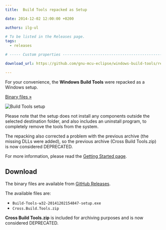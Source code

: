 ```yaml
---
title:  Build Tools repacked as Setup

date: 2014-12-02 12:00:00 +0200

authors: ilg-ul

# To be listed in the Releases page.
tags:
  - releases

# ----- Custom properties -----------------------------------------------------

download_url: https://github.com/gnu-mcu-eclipse/windows-build-tools/releases/tag/v2.0/

---
```


For your convenience, the **Windows Build Tools** were repacked as a Windows setup.

<!-- truncate -->

<p><a href={frontMatter.download_url}>Binary files »</a></p>

![Build Tools setup](/img/2015/win-build-tools-setup.png)

Please note that the setup does not install any components outside the selected destination folder, and also includes an uninstall program, to completely remove the tools from the system.

The repacking also corrected a problem with the previous archive (the missing DLLs were added), so the previous archive (Cross Build Tools.zip) is now considered DEPRECATED.

For more information, please read the [Getting Started page](/docs/getting-started/).

## Download

The binary files are available from <a href={frontMatter.download_url}>GitHub Releases</a>.

The available files are:

- `Build-Tools-w32-20141202154847-setup.exe`
- `Cross.Build.Tools.zip`

**Cross Build Tools.zip** is included for archiving purposes and is now considered DEPRECATED.
